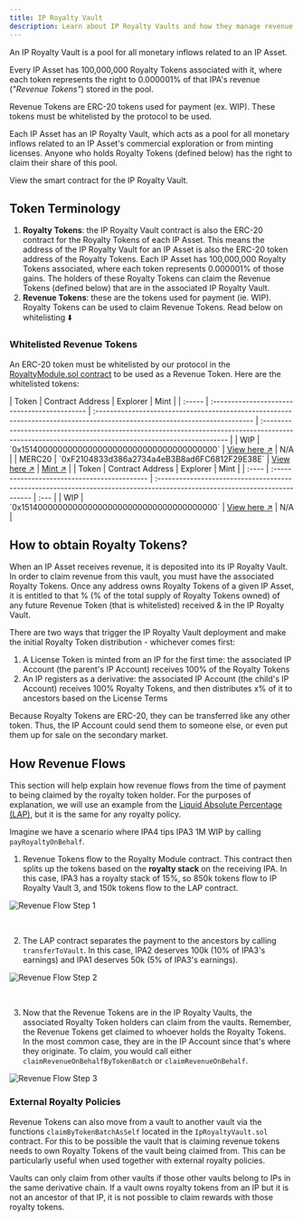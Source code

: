 ```yaml
---
title: IP Royalty Vault
description: Learn about IP Royalty Vaults and how they manage revenue for IP Assets
---
```


<Accordion title="Skip the Read - 1 Minute Summary" icon="circle-info">
  An IP Royalty Vault is a pool for all monetary inflows related to an IP Asset.

Every IP Asset has 100,000,000 Royalty Tokens associated with it, where each token represents the right to 0.000001% of that IPA's revenue (_"Revenue Tokens"_) stored in the pool.

Revenue Tokens are ERC-20 tokens used for payment (ex. WIP). These tokens must be whitelisted by the protocol to be used.

</Accordion>

Each IP Asset has an IP Royalty Vault, which acts as a pool for all monetary inflows related to an IP Asset's commercial exploration or from minting licenses. Anyone who holds Royalty Tokens (defined below) has the right to claim their share of this pool.

<CardGroup cols={1}>
  <Card
    title="IPRoyaltyVault.sol"
    href="https://github.com/storyprotocol/protocol-core-v1/blob/main/contracts/modules/royalty/policies/IpRoyaltyVault.sol"
    icon="scroll"
    color="#ccb092"
  >
    View the smart contract for the IP Royalty Vault.
  </Card>
</CardGroup>

## Token Terminology

1. **Royalty Tokens**: the IP Royalty Vault contract is also the ERC-20 contract for the Royalty Tokens of each IP Asset. This means the address of the IP Royalty Vault for an IP Asset is also the ERC-20 token address of the Royalty Tokens. Each IP Asset has 100,000,000 Royalty Tokens associated, where each token represents 0.000001% of those gains. The holders of these Royalty Tokens can claim the Revenue Tokens (defined below) that are in the associated IP Royalty Vault.
2. **Revenue Tokens**: these are the tokens used for payment (ie. WIP). Royalty Tokens can be used to claim Revenue Tokens. Read below on whitelisting ⬇️

### Whitelisted Revenue Tokens

An ERC-20 token must be whitelisted by our protocol in the [RoyaltyModule.sol contract](https://github.com/storyprotocol/protocol-core-v1/blob/e339f0671c9172a6699537285e32aa45d4c1b57b/contracts/modules/royalty/RoyaltyModule.sol#L50) to be used as a Revenue Token. Here are the whitelisted tokens:

<Tabs>
  <Tab title="Aeneid Testnet">
    | Token  | Contract Address                             | Explorer                                                                                                                   | Mint                                                                                                                                                |
    | :----- | :------------------------------------------- | :------------------------------------------------------------------------------------------------------------------------- | :-------------------------------------------------------------------------------------------------------------------------------------------------- |
    | WIP    | `0x1514000000000000000000000000000000000000` | <a href="https://aeneid.storyscan.xyz/address/0x1514000000000000000000000000000000000000">View here ↗️</a> | N/A                                                                                                                                                 |
    | MERC20 | `0xF2104833d386a2734a4eB3B8ad6FC6812F29E38E` | <a href="https://aeneid.storyscan.xyz/address/0xF2104833d386a2734a4eB3B8ad6FC6812F29E38E">View here ↗️</a> | <a href="https://aeneid.storyscan.xyz/address/0xF2104833d386a2734a4eB3B8ad6FC6812F29E38E?tab=write_contract#0x40c10f19">Mint ↗️</a> |
  </Tab>

  <Tab title="Mainnet">
    | Token | Contract Address                             | Explorer                                                                                                                   | Mint |
    | :---- | :------------------------------------------- | :------------------------------------------------------------------------------------------------------------------------- | :--- |
    | WIP   | `0x1514000000000000000000000000000000000000` | <a href="https://aeneid.storyscan.xyz/address/0x1514000000000000000000000000000000000000">View here ↗️</a> | N/A  |
  </Tab>
</Tabs>

## How to obtain Royalty Tokens?

When an IP Asset receives revenue, it is deposited into its IP Royalty Vault. In order to claim revenue from this vault, you must have the associated Royalty Tokens. Once any address owns Royalty Tokens of a given IP Asset, it is entitled to that % (% of the total supply of Royalty Tokens owned) of any future Revenue Token (that is whitelisted) received & in the IP Royalty Vault.

There are two ways that trigger the IP Royalty Vault deployment and make the initial Royalty Token distribution - whichever comes first:

1. A License Token is minted from an IP for the first time: the associated IP Account (the parent's IP Account) receives 100% of the Royalty Tokens
2. An IP registers as a derivative: the associated IP Account (the child's IP Account) receives 100% Royalty Tokens, and then distributes x% of it to ancestors based on the License Terms

Because Royalty Tokens are ERC-20, they can be transferred like any other token. Thus, the IP Account could send them to someone else, or even put them up for sale on the secondary market.

## How Revenue Flows

This section will help explain how revenue flows from the time of payment to being claimed by the royalty token holder. For the purposes of explanation, we will use an example from the [Liquid Absolute Percentage (LAP)](/concepts/royalty-module/liquid-absolute-percentage), but it is the same for any royalty policy.

Imagine we have a scenario where IPA4 tips IPA3 1M WIP by calling `payRoyaltyOnBehalf`.

1. Revenue Tokens flow to the Royalty Module contract. This contract then splits up the tokens based on the **royalty stack** on the receiving IPA. In this case, IPA3 has a royalty stack of 15%, so 850k tokens flow to IP Royalty Vault 3, and 150k tokens flow to the LAP contract.

<img
  src="https://files.readme.io/9cc0e9761fddd67bfeae74b14e2ec2bf51f686f72a145df096a96b54a17c5cd1-image.png"
  alt="Revenue Flow Step 1"
  className="mx-auto"
/>

<br />

2. The LAP contract separates the payment to the ancestors by calling `transferToVault`. In this case, IPA2 deserves 100k (10% of IPA3's earnings) and IPA1 deserves 50k (5% of IPA3's earnings).

<img
  src="https://files.readme.io/d91316a30d117ea76bd42eecf3030aa1c6bf251217193d4e6e504d0f7b7367b8-image.png"
  alt="Revenue Flow Step 2"
  className="mx-auto"
/>

<br />

3. Now that the Revenue Tokens are in the IP Royalty Vaults, the associated Royalty Token holders can claim from the vaults. Remember, the Revenue Tokens get claimed to whoever holds the Royalty Tokens. In the most common case, they are in the IP Account since that's where they originate. To claim, you would call either `claimRevenueOnBehalfByTokenBatch` or `claimRevenueOnBehalf`.

<img
  src="https://files.readme.io/ef288631b074cd82d2edb95b6b27844db6a36cd8976a29f20a0cd9b393752218-image.png"
  alt="Revenue Flow Step 3"
  className="mx-auto"
/>

### External Royalty Policies

Revenue Tokens can also move from a vault to another vault via the functions `claimByTokenBatchAsSelf` located in the `IpRoyaltyVault.sol` contract. For this to be possible the vault that is claiming revenue tokens needs to own Royalty Tokens of the vault being claimed from. This can be particularly useful when used together with external royalty policies.

Vaults can only claim from other vaults if those other vaults belong to IPs in the same derivative chain. If a vault owns royalty tokens from an IP but it is not an ancestor of that IP, it is not possible to claim rewards with those royalty tokens.
